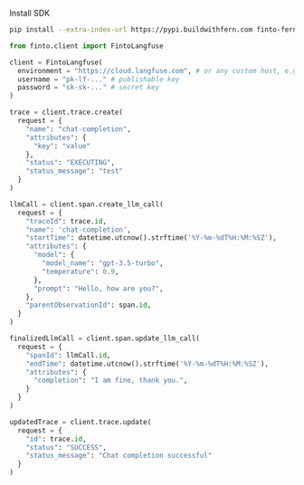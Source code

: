 Install SDK

```bash
pip install --extra-index-url https://pypi.buildwithfern.com finto-fern-langfuse
```

```python filename="server.py"
from finto.client import FintoLangfuse

client = FintoLangfuse(
  environment = "https://cloud.langfuse.com", # or any custom host, e.g. http://localhost:3030
  username = "pk-lf-..." # publishable key
  password = "sk-sk-..." # secret key
)

trace = client.trace.create(
  request = {
    "name": "chat-completion",
    "attributes": {
      "key": "value"
    },
    "status": "EXECUTING",
    "status_message": "test"
  }
)

llmCall = client.span.create_llm_call(
  request = {
    "traceId": trace.id,
    "name": 'chat-completion',
    "startTime": datetime.utcnow().strftime('%Y-%m-%dT%H:%M:%SZ'),
    "attributes": {
      "model": {
        "model_name": "gpt-3.5-turbo",
        "temperature": 0.9,
      },
      "prompt": "Hello, how are you?",
    },
    "parentObservationId": span.id,
  }
)

finalizedLlmCall = client.span.update_llm_call(
  request = {
    "spanId": llmCall.id,
    "endTime": datetime.utcnow().strftime('%Y-%m-%dT%H:%M:%SZ'),
    "attributes": {
      "completion": "I am fine, thank you.",
    }
  }
)

updatedTrace = client.trace.update(
  request = {
    "id": trace.id,
    "status": "SUCCESS",
    "status_message": "Chat completion successful"
  }
)
```
